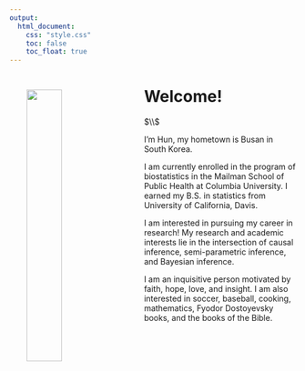 ```yaml
---
output: 
  html_document:
    css: "style.css"
    toc: false
    toc_float: true
---
```


<style>
    body {
    background: url('backgroun.jpg');
    background-position: center center;
    background-size: cover;
    background-repeat: no-repeat;
    background-attachment: fixed;
    }
</style>

<img src="me.jpg" style="width:35%" Align = "left" HSPACE="30" VSPACE="30" />

# Welcome! 
$\\$

I’m Hun, my hometown is Busan in South Korea. 

I am currently enrolled in the program of biostatistics in the Mailman School of Public Health at Columbia University. I earned my B.S. in statistics from University of California, Davis. 

I am interested in pursuing my career in research! My research and academic interests lie in the intersection of causal inference, semi-parametric inference, and Bayesian inference. 

I am an inquisitive person motivated by faith, hope, love, and insight. I am also interested in soccer, baseball, cooking, mathematics, Fyodor Dostoyevsky books, and the books of the Bible.

